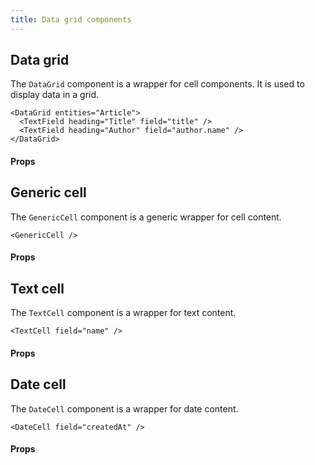 ```yaml
---
title: Data grid components
---
```



## Data grid

The `DataGrid` component is a wrapper for cell components. It is used to display data in a grid.

```tsx
<DataGrid entities="Article">
  <TextField heading="Title" field="title" />
  <TextField heading="Author" field="author.name" />
</DataGrid>
```

#### Props

<PropsTable>
  <SharedProps.entities required />
</PropsTable>

## Generic cell

The `GenericCell` component is a generic wrapper for cell content.

```tsx
<GenericCell />
```

#### Props

<PropsTable>
  <SharedProps.header />
  <SharedProps.shrunk />
  <SharedProps.canBeHidden />
</PropsTable>

## Text cell

The `TextCell` component is a wrapper for text content.

```tsx
<TextCell field="name" />
```

#### Props

<PropsTable>
  <SharedProps.field required description="The name of the column in Contember schema where data is stored." />
  <SharedProps.header />
  <SharedProps.shrunk />
  <SharedProps.canBeHidden />
  <SharedProps.disableOrder />
  <SharedProps.headerJustification />
  <SharedProps.initialOrder />
</PropsTable>

## Date cell

The `DateCell` component is a wrapper for date content.


```tsx
<DateCell field="createdAt" />
```

#### Props

<PropsTable>
  <SharedProps.field required description="The name of the column in Contember schema where data is stored." />
  <SharedProps.header />
  <SharedProps.shrunk />
  <SharedProps.canBeHidden />
  <SharedProps.disableOrder />
  <SharedProps.headerJustification />
  <SharedProps.initialOrder />
</PropsTable>
